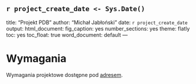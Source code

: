 `r project_create_date <- Sys.Date()`
---
title: "Projekt PDB"
author: "Michał Jabłoński"
date: `r project_create_date`
output:
  html_document: 
    fig_caption: yes
    number_sections: yes
    theme: flatly
    toc: yes
    toc_float: true
  word_document: default
---

# Wymagania
Wymagania projektowe dostępne pod [adresem](http://www.cs.put.poznan.pl/dbrzezinski/teaching/zedZaoczne/zed_projekt_2018-2019_analiza.html).

